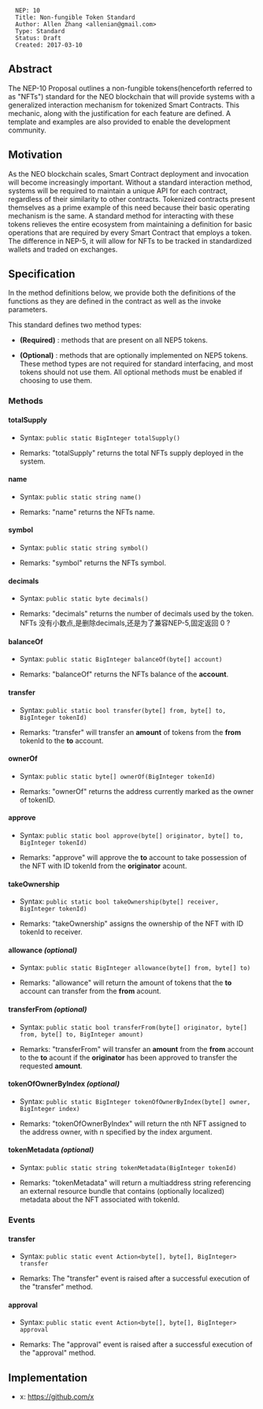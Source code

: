 <pre>
  NEP: 10
  Title: Non-fungible Token Standard
  Author: Allen Zhang <allenian@gmail.com>
  Type: Standard
  Status: Draft
  Created: 2017-03-10
</pre>

==Abstract==

The NEP-10 Proposal outlines a non-fungible tokens(henceforth referred to as "NFTs") standard for the NEO blockchain that will provide systems with a generalized interaction mechanism for tokenized Smart Contracts.  This mechanic, along with the justification for each feature are defined.  A template and examples are also provided to enable the development community.

==Motivation==

As the NEO blockchain scales, Smart Contract deployment and invocation will become increasingly important.  Without a standard interaction method, systems will be required to maintain a unique API for each contract, regardless of their similarity to other contracts.  Tokenized contracts present themselves as a prime example of this need because their basic operating mechanism is the same.  A standard method for interacting with these tokens relieves the entire ecosystem from maintaining a definition for basic operations that are required by every Smart Contract that employs a token. The difference in NEP-5, it will allow for NFTs to be tracked in standardized wallets and traded on exchanges.

==Specification==

In the method definitions below, we provide both the definitions of the functions as they are defined in the contract as well as the invoke parameters.

This standard defines two method types:

* '''(Required)''' : methods that are present on all NEP5 tokens.

* '''(Optional)''' : methods that are optionally implemented on NEP5 tokens. These method types are not required for standard interfacing, and most tokens should not use them. All optional methods must be enabled if choosing to use them.

===Methods===

====totalSupply====

* Syntax: <code>public static BigInteger totalSupply()</code>

* Remarks: "totalSupply" returns the total NFTs supply deployed in the system.

====name====

* Syntax: <code>public static string name()</code>

* Remarks: "name" returns the NFTs name.


====symbol====

* Syntax: <code>public static string symbol()</code>

* Remarks: "symbol" returns the NFTs symbol.

====decimals====

* Syntax: <code>public static byte decimals()</code>

* Remarks: "decimals" returns the number of decimals used by the token. NFTs 没有小数点,是删除decimals,还是为了兼容NEP-5,固定返回 0 ?

====balanceOf====

* Syntax: <code>public static BigInteger balanceOf(byte[] account)</code>

* Remarks: "balanceOf" returns the NFTs balance of the '''account'''.

====transfer====

* Syntax: <code>public static bool transfer(byte[] from, byte[] to, BigInteger tokenId)</code>

* Remarks: "transfer" will transfer an '''amount''' of tokens from the '''from''' tokenId to the '''to''' account.

====ownerOf====

* Syntax: <code>public static byte[] ownerOf(BigInteger tokenId)</code>

* Remarks: "ownerOf" returns the address currently marked as the owner of tokenID.

====approve====

* Syntax: <code>public static bool approve(byte[] originator, byte[] to, BigInteger tokenId)</code>

* Remarks: "approve" will approve the '''to''' account to take possession of the NFT with ID tokenId from the '''originator''' acount. 

====takeOwnership====

* Syntax: <code>public static bool takeOwnership(byte[] receiver, BigInteger tokenId)</code>

* Remarks: "takeOwnership" assigns the ownership of the NFT with ID tokenId to receiver. 


====allowance ''(optional)''====

* Syntax: <code>public static BigInteger allowance(byte[] from, byte[] to)</code>

* Remarks: "allowance" will return the amount of tokens that the '''to''' account can transfer from the '''from''' acount.

====transferFrom ''(optional)''====

* Syntax: <code>public static bool transferFrom(byte[] originator, byte[] from, byte[] to, BigInteger amount)</code>

* Remarks: "transferFrom" will transfer an '''amount''' from the '''from''' account to the '''to''' acount if the '''originator''' has been approved to transfer the requested '''amount'''.

====tokenOfOwnerByIndex ''(optional)''====

* Syntax: <code>public static BigInteger tokenOfOwnerByIndex(byte[] owner, BigInteger index)</code>

* Remarks: "tokenOfOwnerByIndex" will return the nth NFT assigned to the address owner, with n specified by the index argument.

====tokenMetadata ''(optional)''====

* Syntax: <code>public static string tokenMetadata(BigInteger tokenId)</code>

* Remarks: "tokenMetadata" will return a multiaddress string referencing an external resource bundle that contains (optionally localized) metadata about the NFT associated with tokenId. 

===Events===

====transfer====

* Syntax: <code>public static event Action<byte[], byte[], BigInteger> transfer</code>

* Remarks: The "transfer" event is raised after a successful execution of the "transfer" method.

====approval====

* Syntax: <code>public static event Action<byte[], byte[], BigInteger> approval</code>

* Remarks: The "approval" event is raised after a successful execution of the "approval" method.

==Implementation==

*x: https://github.com/x

